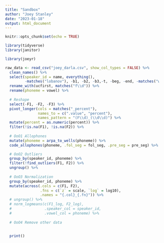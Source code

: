 ```yaml
---
title: "Sandbox"
author: "Joey Stanley"
date: "2023-01-18"
output: html_document
---
```


```r
knitr::opts_chunk$set(echo = TRUE)
```

```r
library(tidyverse)
library(janitor)

library(joeyr)
```


```r
raw_data <- read_csv("joey_darla.csv", show_col_types = FALSE) %>%
  clean_names() %>%
  select(speaker_id = name, everything(),
         -matches("lobanov"), -b1, -b2, -b3,-t, -beg, -end, -matches("word_trans"), -matches("_word"), -n_formants) %>%
  rename_with(ucfirst, matches("f\\d")) %>%
  rename(phoneme = vowel) %>%
  
  # Reshape 
  select(-F1, -F2, -F3) %>%
  pivot_longer(cols = matches("_percent"), 
               names_to = c(".value", "percent"), 
               names_pattern = "(F\\d)_(\\d\\d)") %>%
  mutate(percent = as.numeric(percent)) %>%
  filter(!is.na(F1), !is.na(F2)) %>%
  
  # OoO1 Allophones
  mutate(phoneme = arpa_to_wells(phoneme)) %>%
  code_allophones(phoneme, .fol_seg = fol_seg, .pre_seg = pre_seg) %>%

  # OoO2 Outliers
  group_by(speaker_id, phoneme) %>%
  filter(!find_outliers(F1, F2)) %>%
  ungroup() %>%
  
  # OoO3 Normalization
  group_by(speaker_id, phoneme) %>%
  mutate(across(.cols = c(F1, F2), 
                .fns = c(`z` = scale, `log` = log10),
                .names = "{.col}_{.fn}")) %>%
  # ungroup() %>%
  # norm_logmeans(c(F1_log, F2_log),
  #               .speaker_col = speaker_id,
  #               .vowel_col = phoneme) %>%
  
  # OoO4 Remove other data
  
  
  print()
```


